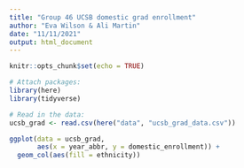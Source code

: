 ```yaml
---
title: "Group 46 UCSB domestic grad enrollment"
author: "Eva Wilson & Ali Martin"
date: "11/11/2021"
output: html_document
---
```


```r
knitr::opts_chunk$set(echo = TRUE)

# Attach packages:
library(here)
library(tidyverse)
```

```r
# Read in the data:
ucsb_grad <- read.csv(here("data", "ucsb_grad_data.csv"))
```

```r
ggplot(data = ucsb_grad, 
       aes(x = year_abbr, y = domestic_enrollment)) +
  geom_col(aes(fill = ethnicity))
```

